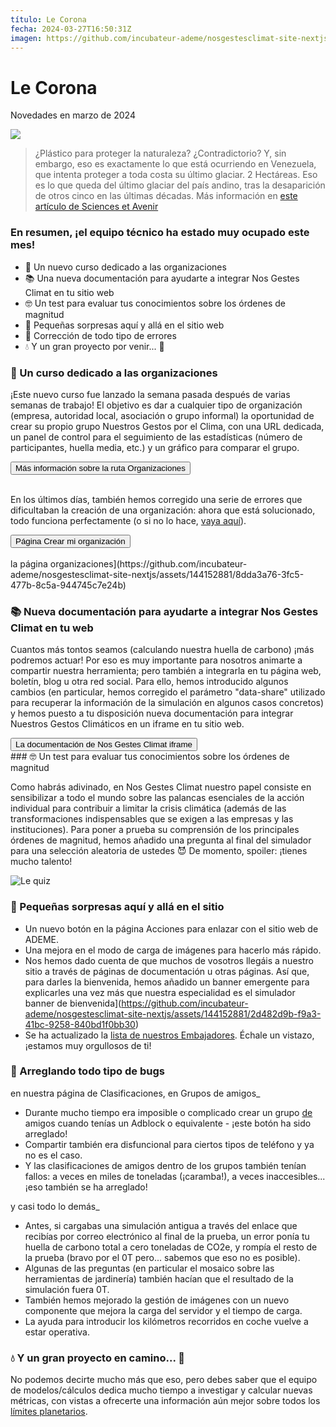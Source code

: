 ```yaml
---
título: Le Corona
fecha: 2024-03-27T16:50:31Z
imagen: https://github.com/incubateur-ademe/nosgestesclimat-site-nextjs/assets/144152881/f4f98ff5-df01-4b67-abe0-22bc051aa6a9
---
```


# Le Corona

Novedades en marzo de 2024

![](/images/releases/corona.jpg)

> ¿Plástico para proteger la naturaleza? ¿Contradictorio? Y, sin embargo, eso es exactamente lo que está ocurriendo en Venezuela, que intenta proteger a toda costa su último glaciar.
> 2 Hectáreas. Eso es lo que queda del último glaciar del país andino, tras la desaparición de otros cinco en las últimas décadas.
> Más información en <a href="https://www.sciencesetavenir.fr/nature-environnement/une-couverture-thermoplastique-pour-sauver-le-dernier-glacier-venezuelien-absurde-selon-les-experts_177115">este artículo de Sciences et Avenir</a>

### En resumen, ¡el equipo técnico ha estado muy ocupado este mes!

- 👔 Un nuevo curso dedicado a las organizaciones
- 📚 Una nueva documentación para ayudarte a integrar Nos Gestes Climat en tu sitio web
- 🤓 Un test para evaluar tus conocimientos sobre los órdenes de magnitud
- 💐 Pequeñas sorpresas aquí y allá en el sitio web
- 🐛 Corrección de todo tipo de errores
- 💧 Y un gran proyecto por venir... 🥁

### 👔 Un curso dedicado a las organizaciones

¡Este nuevo curso fue lanzado la semana pasada después de varias semanas de trabajo! El objetivo es dar a cualquier tipo de organización (empresa, autoridad local, asociación o grupo informal) la oportunidad de crear su propio grupo Nuestros Gestos por el Clima, con una URL dedicada, un panel de control para el seguimiento de las estadísticas (número de participantes, huella media, etc.) y un gráfico para comparar el grupo.

<div className="text-center">
  <button href="https://nosgestesclimat.fr/blog/actualites-et-fonctionnalites/nouveau-parcours-organisations?mtm_campaign=nouveautes">
    Más información sobre la ruta Organizaciones
  </button>
</div>
<br />

En los últimos días, también hemos corregido una serie de errores que dificultaban la creación de una organización: ahora que está solucionado, todo funciona perfectamente (o si no lo hace, <a href="https://nosgestesclimat.fr/contact">vaya aquí</a>).

<div className="text-center">
  <button href="https://nosgestesclimat.fr/organisations?mtm_campaign=nouveautes">
    Página Crear mi organización
  </button>
</div>
<br />
la página
organizaciones](https://github.com/incubateur-ademe/nosgestesclimat-site-nextjs/assets/144152881/8dda3a76-3fc5-477b-8c5a-944745c7e24b)

### 📚 Nueva documentación para ayudarte a integrar Nos Gestes Climat en tu web

Cuantos más tontos seamos (calculando nuestra huella de carbono) ¡más podremos actuar! Por eso es muy importante para nosotros animarte a compartir nuestra herramienta; pero también a integrarla en tu página web, boletín, blog u otra red social.
Para ello, hemos introducido algunos cambios (en particular, hemos corregido el parámetro "data-share" utilizado para recuperar la información de la simulación en algunos casos concretos) y hemos puesto a tu disposición nueva documentación para integrar Nuestros Gestos Climáticos en un iframe en tu sitio web.

<div className="text-center">
  <button href="https://accelerateur-transition-ecologique-ademe.notion.site/Int-grer-Nos-Gestes-Climat-en-iframe-abdeb175baf84143922006964d80348c?pvs=25">
    La documentación de Nos Gestes Climat iframe
  </button>
</div>
### 🤓 Un test para evaluar tus conocimientos sobre los órdenes de magnitud

Como habrás adivinado, en Nos Gestes Climat nuestro papel consiste en sensibilizar a todo el mundo sobre las palancas esenciales de la acción individual para contribuir a limitar la crisis climática (además de las transformaciones indispensables que se exigen a las empresas y las instituciones). Para poner a prueba su comprensión de los principales órdenes de magnitud, hemos añadido una pregunta al final del simulador para una selección aleatoria de ustedes 😈
De momento, spoiler: ¡tienes mucho talento!

![Le quiz](https://github.com/incubateur-ademe/nosgestesclimat-site-nextjs/assets/144152881/0af4f09d-e384-4b4f-8a63-4023d7d44ca2)

### 💐 Pequeñas sorpresas aquí y allá en el sitio

- Un nuevo botón en la página Acciones para enlazar con el sitio web de ADEME.
- Una mejora en el modo de carga de imágenes para hacerlo más rápido.
- Nos hemos dado cuenta de que muchos de vosotros llegáis a nuestro sitio a través de páginas de documentación u otras páginas. Así que, para darles la bienvenida, hemos añadido un banner emergente para explicarles una vez más que nuestra especialidad es el simulador
  banner de bienvenida](https://github.com/incubateur-ademe/nosgestesclimat-site-nextjs/assets/144152881/2d482d9b-f9a3-41bc-9258-840bd1f0bb30)
- Se ha actualizado la <a href="https://nosgestesclimat.fr/ambassadeurs">lista de nuestros Embajadores</a>. Échale un vistazo, ¡estamos muy orgullosos de ti!

### 🐛 Arreglando todo tipo de bugs

en nuestra página de Clasificaciones, en Grupos de amigos_

- Durante mucho tiempo era imposible o complicado crear un grupo <a href="https://nosgestesclimat.fr/classements">de</a> amigos cuando tenías un Adblock o equivalente - ¡este botón ha sido arreglado!
- Compartir también era disfuncional para ciertos tipos de teléfono y ya no es el caso.
- Y las clasificaciones de amigos dentro de los grupos también tenían fallos: a veces en miles de toneladas (¡caramba!), a veces inaccesibles... ¡eso también se ha arreglado!

y casi todo lo demás_

- Antes, si cargabas una simulación antigua a través del enlace que recibías por correo electrónico al final de la prueba, un error ponía tu huella de carbono total a cero toneladas de CO2e, y rompía el resto de la prueba (bravo por el 0T pero... sabemos que eso no es posible).
- Algunas de las preguntas (en particular el mosaico sobre las herramientas de jardinería) también hacían que el resultado de la simulación fuera 0T.
- También hemos mejorado la gestión de imágenes con un nuevo componente que mejora la carga del servidor y el tiempo de carga.
- La ayuda para introducir los kilómetros recorridos en coche vuelve a estar operativa.

### 💧 Y un gran proyecto en camino... 🥁

No podemos decirte mucho más que eso, pero debes saber que el equipo de modelos/cálculos dedica mucho tiempo a investigar y calcular nuevas métricas, con vistas a ofrecerte una información aún mejor sobre todos los <a href="https://www.notre-environnement.gouv.fr/themes/societe/article/limites-planetaires">límites planetarios</a>.
